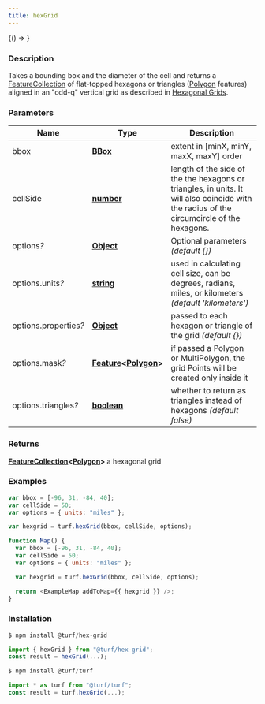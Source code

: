```yaml
---
title: hexGrid
---
```



<!-- Expose turf as global var for experimenting in the browser console -->

<BrowserOnly>{() => <WindowTurfGlobal turf={turf} />}</BrowserOnly>

### Description

Takes a bounding box and the diameter of the cell and returns a [FeatureCollection](https://tools.ietf.org/html/rfc7946#section-3.3) of flat-topped
hexagons or triangles ([Polygon](https://tools.ietf.org/html/rfc7946#section-3.1.6) features) aligned in an "odd-q" vertical grid as
described in [Hexagonal Grids](http://www.redblobgames.com/grids/hexagons/).

### Parameters

| Name                       | Type                                                                                                                           | Description                                                                                                                               |
| -------------------------- | ------------------------------------------------------------------------------------------------------------------------------ | ----------------------------------------------------------------------------------------------------------------------------------------- |
| bbox                       | **[BBox](https://tools.ietf.org/html/rfc7946#section-5)**                                                                      | extent in [minX, minY, maxX, maxY] order                                                                                                  |
| cellSide                   | **[number](https://developer.mozilla.org/docs/Web/JavaScript/Reference/Global_Objects/Number)**                                | length of the side of the the hexagons or triangles, in units. It will also coincide with the radius of the circumcircle of the hexagons. |
| options<i>?</i>            | **[Object](https://developer.mozilla.org/docs/Web/JavaScript/Reference/Global_Objects/Object)**                                | Optional parameters _(default \{\})_                                                                                                      |
| options.units<i>?</i>      | **[string](https://developer.mozilla.org/docs/Web/JavaScript/Reference/Global_Objects/String)**                                | used in calculating cell size, can be degrees, radians, miles, or kilometers _(default 'kilometers')_                                     |
| options.properties<i>?</i> | **[Object](https://developer.mozilla.org/docs/Web/JavaScript/Reference/Global_Objects/Object)**                                | passed to each hexagon or triangle of the grid _(default \{\})_                                                                           |
| options.mask<i>?</i>       | **[Feature](https://tools.ietf.org/html/rfc7946#section-3.2)\<[Polygon](https://tools.ietf.org/html/rfc7946#section-3.1.6)\>** | if passed a Polygon or MultiPolygon, the grid Points will be created only inside it                                                       |
| options.triangles<i>?</i>  | **[boolean](https://developer.mozilla.org/docs/Web/JavaScript/Reference/Global_Objects/Boolean)**                              | whether to return as triangles instead of hexagons _(default false)_                                                                      |

### Returns

**[FeatureCollection](https://tools.ietf.org/html/rfc7946#section-3.3)\<[Polygon](https://tools.ietf.org/html/rfc7946#section-3.1.6)\>** a hexagonal grid

### Examples

```javascript
var bbox = [-96, 31, -84, 40];
var cellSide = 50;
var options = { units: "miles" };

var hexgrid = turf.hexGrid(bbox, cellSide, options);
```

```javascript live
function Map() {
  var bbox = [-96, 31, -84, 40];
  var cellSide = 50;
  var options = { units: "miles" };

  var hexgrid = turf.hexGrid(bbox, cellSide, options);

  return <ExampleMap addToMap={{ hexgrid }} />;
}
```

### Installation

```javascript
$ npm install @turf/hex-grid

import { hexGrid } from "@turf/hex-grid";
const result = hexGrid(...);
```

```javascript
$ npm install @turf/turf

import * as turf from "@turf/turf";
const result = turf.hexGrid(...);
```
